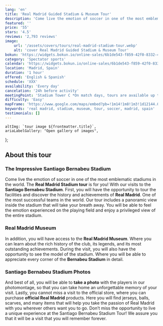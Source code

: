 ```yaml
---
lang: 'en'
title: 'Real Madrid Guided Stadium & Museum Tour'
description: 'Come live the emotion of soccer in one of the most emblematic stadiums in the world The Real Madrid'
featured: ''
price: '55'
stars: '4.5'
reviews: '2,793 reviews'
image:
    url: '/assets/covers/tours/real-madrid-stadium-tour.webp'
    alt: 'cover Real Madrid Guided Stadium & Museum Tour'
bokun: 'https://widgets.bokun.io/online-sales/6b1de543-f859-42f0-8332-446d14d349f4/experience/869044?partialView=1'
category: 'Spectator sports'
calendar: 'https://widgets.bokun.io/online-sales/6b1de543-f859-42f0-8332-446d14d349f4/experience-calendar/869044'
location: 'Madrid, Spain'
duration: '1 hour'
offered: 'English & Spanish'
schedule: 'XXX'
availability: 'Every day'
cancelation: '24h before activity'
meetingPoint: 'Stadium Tower C *On match days, tours are available up to 5 hours before the start of the match*'
difficulty: 'Easy'
mapFrame: 'https://www.google.com/maps/embed?pb=!1m14!1m8!1m3!1d12144.017705699527!2d-3.688334!3d40.453039!3m2!1i1024!2i768!4f13.1!3m3!1m2!1s0xd4228e23705d39f%3A0xa8fff6d26e2b1988!2sEstadio%20Santiago%20Bernab%C3%A9u!5e0!3m2!1ses-419!2sus!4v1709564222583!5m2!1ses-419!2sus'
keywords: 'real madrid, stadium, museum, tour, soccer, madrid, spain'
testimonials: []
---
```




    altImg: `tour image ${frontmatter.title}`,
    ariaLabelGallery: "Open gallery of images",
};

<SliderGallery 
    client:load 
    images={arrayImages} 
    accessibility={accessibility}
/>

<h2 class="text-2xl md:text-4xl font-bold mb-5">About this tour</h2>

<h3 class="text-2xl md:text-3xl font-bold text-sky-700" >The Impressive Santiago Bernabeu Stadium</h3>

<p class="text-lg text-justify my-5"> Come live the emotion of soccer in one of the most emblematic stadiums in the world. 
The <strong>Real Madrid Stadium tour</strong> is for you! With our visits to the <strong>Santiago Bernabeu Stadium</strong>. 
First, you will have the opportunity to tour the facilities and discover the history and achievements of <strong>Real Madrid</strong>. 
One of the most successful teams in the world. Our tour includes a panoramic view inside the stadium that will take your breath away. 
You will be able to feel the emotion experienced on the playing field and enjoy a privileged view of the entire stadium.</p>

<h3 class="text-2xl md:text-3xl font-bold text-sky-700" >Real Madrid Museum</h3>

<p class="text-lg text-justify my-5">In addition, you will have access to the <strong>Real Madrid Museum</strong>. 
Where you can learn about the rich history of the club, its legends, and its most outstanding achievements. 
During the visit, you will also have the opportunity to see the model of the stadium. Where you will be able to appreciate every corner of the 
<strong>Bernabeu Stadium</strong> in detail.</p>

<h3 class="text-2xl md:text-3xl font-bold text-sky-700">Santiago Bernabeu Stadium Photos</h3>

<p class="text-lg text-justify my-5">And best of all, you will be able to <strong>take a photo</strong> with the players in our photomontage, 
so that you can take home an unforgettable memory of your visit. Lastly, you cannot miss a visit to the official store, where you can purchase 
<strong>official Real Madrid</strong> products. Here you will find jerseys, balls, scarves, and many items that will help you take the passion 
of Real Madrid with you wherever others want you to go. Don’t miss the opportunity to live a unique experience at the Santiago Bernabeu Stadium Tour! 
We assure you that it will be a visit that you will remember forever.</p>